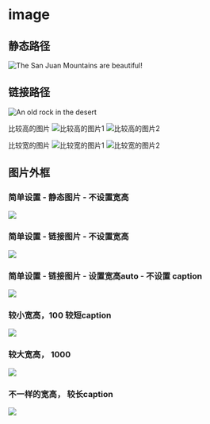 # image

## 静态路径

![The San Juan Mountains are beautiful!](../static/image/logo.png)

## 链接路径

![An old rock in the desert](https://www.markdown.xyz/assets/images/tux.png)

比较高的图片
![比较高的图片1](https://images.pexels.com/photos/19736966/pexels-photo-19736966.jpeg?auto=compress&cs=tinysrgb&w=1260&h=750&dpr=2 "this is description when you hover at this image")
![比较高的图片2](https://images.pexels.com/photos/18071362/pexels-photo-18071362.jpeg?auto=compress&cs=tinysrgb&w=1260&h=750&dpr=2)



比较宽的图片
![比较宽的图片1](https://images.pexels.com/photos/19708337/pexels-photo-19708337.jpeg?auto=compress&cs=tinysrgb&w=1260&h=750&dpr=2 "347687")
![比较宽的图片2](https://images.pexels.com/photos/19696637/pexels-photo-19696637.jpeg?auto=compress&cs=tinysrgb&w=1260&h=750&dpr=1)

## 图片外框

### 简单设置 - 静态图片 - 不设置宽高
<Frame>
  <img src="../static/image/logo.png" />
</Frame>

### 简单设置 - 链接图片 - 不设置宽高
<Frame>
  <img src="https://www.markdown.xyz/assets/images/tux.png" />
</Frame>


### 简单设置 - 链接图片 - 设置宽高auto - 不设置 caption
<Frame  width="auto" height="auto">
  <img src="https://images.pexels.com/photos/19696637/pexels-photo-19696637.jpeg?auto=compress&cs=tinysrgb&w=1260&h=750&dpr=1" />
</Frame>


### 较小宽高，100 较短caption
<Frame width="100" height="100" caption="image100px" >
  <img src="https://images.pexels.com/photos/19696637/pexels-photo-19696637.jpeg?auto=compress&cs=tinysrgb&w=1260&h=750&dpr=1"  />
</Frame>

### 较大宽高， 1000
<Frame width="1000" height="1000" caption="image1000px" >
  <img src="https://images.pexels.com/photos/19696637/pexels-photo-19696637.jpeg?auto=compress&cs=tinysrgb&w=1260&h=750&dpr=1"  />
</Frame>

### 不一样的宽高， 较长caption
<Frame width="100" height="200" caption="We have a quick guide that will show you how to create your first repository and earn more green squares!" >
  <img src="https://images.pexels.com/photos/19696637/pexels-photo-19696637.jpeg?auto=compress&cs=tinysrgb&w=1260&h=750&dpr=1"  />
</Frame>